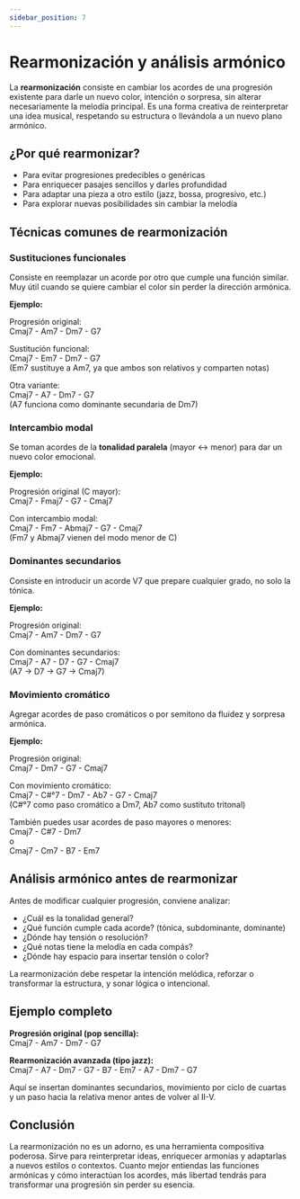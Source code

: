 ```yaml
---
sidebar_position: 7
---
```


# Rearmonización y análisis armónico

La **rearmonización** consiste en cambiar los acordes de una progresión existente para darle un nuevo color, intención o sorpresa, sin alterar necesariamente la melodía principal. Es una forma creativa de reinterpretar una idea musical, respetando su estructura o llevándola a un nuevo plano armónico.

## ¿Por qué rearmonizar?

- Para evitar progresiones predecibles o genéricas
- Para enriquecer pasajes sencillos y darles profundidad
- Para adaptar una pieza a otro estilo (jazz, bossa, progresivo, etc.)
- Para explorar nuevas posibilidades sin cambiar la melodía

## Técnicas comunes de rearmonización

### Sustituciones funcionales

Consiste en reemplazar un acorde por otro que cumple una función similar. Muy útil cuando se quiere cambiar el color sin perder la dirección armónica.

**Ejemplo:**

Progresión original:  
Cmaj7 - Am7 - Dm7 - G7

Sustitución funcional:  
Cmaj7 - Em7 - Dm7 - G7  
(Em7 sustituye a Am7, ya que ambos son relativos y comparten notas)

Otra variante:  
Cmaj7 - A7 - Dm7 - G7  
(A7 funciona como dominante secundaria de Dm7)

### Intercambio modal

Se toman acordes de la **tonalidad paralela** (mayor ↔ menor) para dar un nuevo color emocional.

**Ejemplo:**

Progresión original (C mayor):  
Cmaj7 - Fmaj7 - G7 - Cmaj7

Con intercambio modal:  
Cmaj7 - Fm7 - Abmaj7 - G7 - Cmaj7  
(Fm7 y Abmaj7 vienen del modo menor de C)

### Dominantes secundarios

Consiste en introducir un acorde V7 que prepare cualquier grado, no solo la tónica.

**Ejemplo:**

Progresión original:  
Cmaj7 - Am7 - Dm7 - G7

Con dominantes secundarios:  
Cmaj7 - A7 - D7 - G7 - Cmaj7  
(A7 → D7 → G7 → Cmaj7)

### Movimiento cromático

Agregar acordes de paso cromáticos o por semitono da fluidez y sorpresa armónica.

**Ejemplo:**

Progresión original:  
Cmaj7 - Dm7 - G7 - Cmaj7

Con movimiento cromático:  
Cmaj7 - C#°7 - Dm7 - Ab7 - G7 - Cmaj7  
(C#°7 como paso cromático a Dm7, Ab7 como sustituto tritonal)

También puedes usar acordes de paso mayores o menores:  
Cmaj7 - C#7 - Dm7  
o  
Cmaj7 - Cm7 - B7 - Em7

## Análisis armónico antes de rearmonizar

Antes de modificar cualquier progresión, conviene analizar:

- ¿Cuál es la tonalidad general?
- ¿Qué función cumple cada acorde? (tónica, subdominante, dominante)
- ¿Dónde hay tensión o resolución?
- ¿Qué notas tiene la melodía en cada compás?
- ¿Dónde hay espacio para insertar tensión o color?

La rearmonización debe respetar la intención melódica, reforzar o transformar la estructura, y sonar lógica o intencional.

## Ejemplo completo

**Progresión original (pop sencilla):**  
Cmaj7 - Am7 - Dm7 - G7

**Rearmonización avanzada (tipo jazz):**  
Cmaj7 - A7 - Dm7 - G7 - B7 - Em7 - A7 - Dm7 - G7

Aquí se insertan dominantes secundarios, movimiento por ciclo de cuartas y un paso hacia la relativa menor antes de volver al II-V.

## Conclusión

La rearmonización no es un adorno, es una herramienta compositiva poderosa. Sirve para reinterpretar ideas, enriquecer armonías y adaptarlas a nuevos estilos o contextos. Cuanto mejor entiendas las funciones armónicas y cómo interactúan los acordes, más libertad tendrás para transformar una progresión sin perder su esencia.

<DonateButton />
<Comments />
